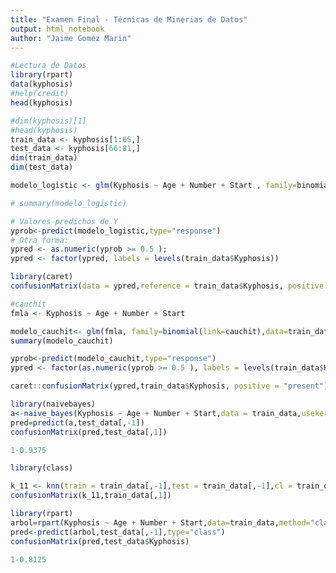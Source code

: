 ```yaml
---
title: "Examen Final - Técnicas de Minerias de Datos"
output: html_notebook
author: "Jaime Gomez Marin"
---
```



```r
#Lectura de Datos
library(rpart)
data(kyphosis)
#help(credit)
head(kyphosis)
```
```r
#dim(kyphosis)[1]
#head(kyphosis)
train_data <- kyphosis[1:65,]
test_data <- kyphosis[66:81,]
dim(train_data)
dim(test_data)

```


```r
modelo_logistic <- glm(Kyphosis ~ Age + Number + Start , family=binomial,data=train_data)

# summary(modelo_logistic)

# Valores predichos de Y
yprob<-predict(modelo_logistic,type="response")
# Otra forma:
ypred <- as.numeric(yprob >= 0.5 ); 
ypred <- factor(ypred, labels = levels(train_data$Kyphosis))

library(caret)
confusionMatrix(data = ypred,reference = train_data$Kyphosis, positive = "present")
```

```r
#cauchit
fmla <- Kyphosis ~ Age + Number + Start

modelo_cauchit<- glm(fmla, family=binomial(link=cauchit),data=train_data)
summary(modelo_cauchit)

yprob<-predict(modelo_cauchit,type="response")
ypred <- factor(as.numeric(yprob >= 0.5 ), labels = levels(train_data$Kyphosis))

caret::confusionMatrix(ypred,train_data$Kyphosis, positive = "present")
```


```r
library(naivebayes)
a<-naive_bayes(Kyphosis ~ Age + Number + Start,data = train_data,usekernel = TRUE)
pred=predict(a,test_data[,-1])
confusionMatrix(pred,test_data[,1])
```

```r
1-0.9375  
```
```r
library(class)

k_11 <- knn(train = train_data[,-1],test = train_data[,-1],cl = train_data[,1], k = 11)
confusionMatrix(k_11,train_data[,1])
```

```r
library(rpart)
arbol=rpart(Kyphosis ~ Age + Number + Start,data=train_data,method="class", minbucket=5, cp=0.033)
pred<-predict(arbol,test_data[,-1],type="class")
confusionMatrix(pred,test_data$Kyphosis)

```
```r
1-0.8125
```

